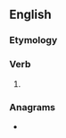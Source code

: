 ==English==

===Etymology===
{{suffix|en|bear|est}}

===Verb===
{{head|en|verb form}}

# {{en-archaic second-person singular of|bear}}

===Anagrams===
* {{anagrams|en|a=abeerst|Bartees|Seabert|beaters|berates|rebates|rebeats}}